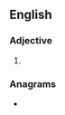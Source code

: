 ==English==

===Adjective===
{{head|en|comparative adjective}}

# {{en-comparative of|potty}}

===Anagrams===
* {{anagrams|en|a=eioprtt|Perotti|petitor|tiptoer|top tier|top-tier}}